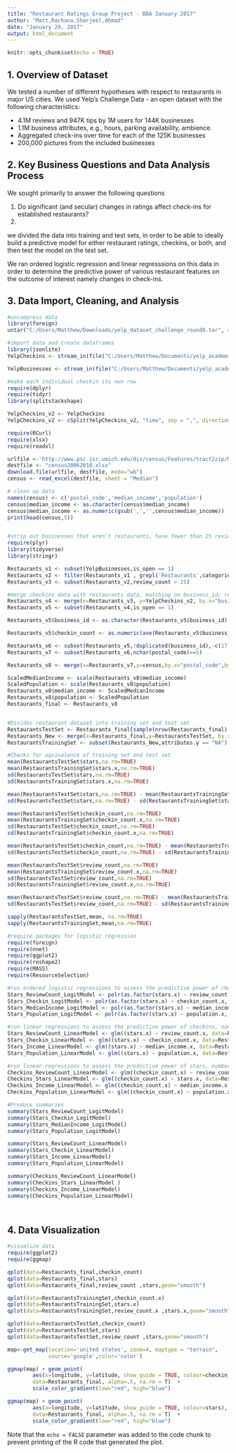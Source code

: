 ```yaml
---
title: "Restaurant Ratings Group Project - BDA January 2017"
author: "Matt,Rachana,Sharjeel,Ahmad"
date: "January 29, 2017"
output: html_document
---
```


```r
knitr::opts_chunk$set(echo = TRUE)
```

## 1. Overview of Dataset

We tested a number of different hypotheses with respect to restaurants in major US cities. We used Yelp's Challenge Data - an open dataset with the following characteristics:

- 4.1M reviews and 947K tips by 1M users for 144K businesses
- 1.1M business attributes, e.g., hours, parking availability, ambience.
- Aggregated check-ins over time for each of the 125K businesses
- 200,000 pictures from the included businesses

## 2. Key Business Questions and Data Analysis Process
We sought primarily to answer the following questions


1. Do significant (and secular) changes in ratings affect check-ins for established restaurants?
2. 
 

we divided the data into training and test sets, in order to be able to ideally build a predictive model for either restaurant ratings, checkins, or both, and then test the model on the test set. 

We ran ordered logistic regression and linear regresssions on this data in order to determine the predictive power of various restaurant features on the outcome of interest namely changes in check-ins.


## 3. Data Import, Cleaning, and Analysis

```r

#uncompress data
library(foreign)
untar("C:/Users/Matthew/Downloads/yelp_dataset_challenge_round9.tar", compressed = "none", exdir ="C:/Users/Matthew/Documents")

#import data and create dataframes 
library(jsonlite)
YelpCheckins <- stream_in(file("C:/Users/Matthew/Documents/yelp_academic_dataset_checkin.json"),pagesize = 500)

YelpBusinesses <- stream_in(file("C:/Users/Matthew/Documents/yelp_academic_dataset_business.json"),pagesize = 500)

#make each individual checkin its own row
require(dplyr)
require(tidyr)
library(splitstackshape)

YelpCheckins_v2 <- YelpCheckins
YelpCheckins_v2 <- cSplit(YelpCheckins_v2, "time", sep = ",", direction = "long")

require(RCurl)
require(xlsx)
require(readxl)

urlfile <-'http://www.psc.isr.umich.edu/dis/census/Features/tract2zip/MedianZIP-3.xlsx'
destfile <- "census20062010.xlsx"
download.file(urlfile, destfile, mode="wb")
census <- read_excel(destfile, sheet = "Median")

# clean up data
names(census) <- c('postal_code','median_income','population')
census$median_income <- as.character(census$median_income)
census$median_income <- as.numeric(gsub(',','',census$median_income))
print(head(census,5))


#strip out businesses that aren't restaurants, have fewer than 25 reviews, or are no longer active
require(plyr)
library(tidyverse)
library(stringr)

Restaurants_v1 <- subset(YelpBusinesses,is_open == 1)
Restaurants_v2 <- filter(Restaurants_v1 , grepl('Restaurants',categories))
Restaurants_v3 <- subset(Restaurants_v2,review_count > 25)

#merge checkins data with restaurants data, matching on business_id; remove restaurants located outside the US
Restaurants_v4 <- merge(x=Restaurants_v3, y=YelpCheckins_v2, by.x="business_id", by.y="business_id", all=TRUE)
Restaurants_v5 <- subset(Restaurants_v4,is_open == 1)

Restaurants_v5$business_id <- as.character(Restaurants_v5$business_id)

Restaurants_v5$checkin_count <- as.numeric(ave(Restaurants_v5$business_id, Restaurants_v5$business_id, FUN = length))

Restaurants_v6 <- subset(Restaurants_v5,!duplicated(business_id),-c(17))
Restaurants_v7 <- subset(Restaurants_v6,nchar(postal_code)==5)

Restaurants_v8 <- merge(x=Restaurants_v7,y=census,by.x="postal_code",by.y = "postal_code",scale(population))

ScaledMedianIncome <- scale(Restaurants_v8$median_income)
ScaledPopulation <- scale(Restaurants_v8$population)
Restaurants_v8$median_income <- ScaledMedianIncome
Restaurants_v8$population <- ScaledPopulation
Restaurants_final <- Restaurants_v8


#Divides restaurant dataset into training set and test set 
RestaurantsTestSet <- Restaurants_final[sample(nrow(Restaurants_final), 11431/2), ]
Restaurants_New <- merge(x=Restaurants_final,y=RestaurantsTestSet, by.x = "business_id", by.y = "business_id",all=TRUE)
RestaurantsTrainingSet <- subset(Restaurants_New,attributes.y == "NA")

#Checks for equivalence of training set and test set 
mean(RestaurantsTestSet$stars,na.rm=TRUE) 
mean(RestaurantsTrainingSet$stars.x,na.rm=TRUE)
sd(RestaurantsTestSet$stars,na.rm=TRUE) 
sd(RestaurantsTrainingSet$stars.x,na.rm=TRUE) 

mean(RestaurantsTestSet$stars,na.rm=TRUE) - mean(RestaurantsTrainingSet$stars.x,na.rm=TRUE)
sd(RestaurantsTestSet$stars,na.rm=TRUE) - sd(RestaurantsTrainingSet$stars.x,na.rm=TRUE) 

mean(RestaurantsTestSet$checkin_count,na.rm=TRUE) 
mean(RestaurantsTrainingSet$checkin_count.x,na.rm=TRUE)
sd(RestaurantsTestSet$checkin_count,na.rm=TRUE)
sd(RestaurantsTrainingSet$checkin_count.x,na.rm=TRUE) 

mean(RestaurantsTestSet$checkin_count,na.rm=TRUE) - mean(RestaurantsTrainingSet$checkin_count.x,na.rm=TRUE)
sd(RestaurantsTestSet$checkin_count,na.rm=TRUE) - sd(RestaurantsTrainingSet$checkin_count.x,na.rm=TRUE) 

mean(RestaurantsTestSet$review_count,na.rm=TRUE)
mean(RestaurantsTrainingSet$review_count.x,na.rm=TRUE)
sd(RestaurantsTestSet$review_count,na.rm=TRUE) 
sd(RestaurantsTrainingSet$review_count.x,na.rm=TRUE) 

mean(RestaurantsTestSet$review_count,na.rm=TRUE) - mean(RestaurantsTrainingSet$review_count.x,na.rm=TRUE)
sd(RestaurantsTestSet$review_count,na.rm=TRUE) - sd(RestaurantsTrainingSet$review_count.x,na.rm=TRUE) 

sapply(RestaurantsTestSet,mean, na.rm=TRUE)
sapply(RestaurantsTrainingSet,mean,na.rm=TRUE)

#require packages for logistic regression
require(foreign)
require(nnet)
require(ggplot2)
require(reshape2)
require(MASS)
require(ResourceSelection)

#run ordered logistic regressions to assess the predictive power of checkins, number of ratings, median income, and population on restaurant ratings
Stars_ReviewCount_LogitModel <- polr(as.factor(stars.x) ~ review_count.x, data=RestaurantsTrainingSet, Hess = TRUE)
Stars_Checkin_LogitModel <- polr(as.factor(stars.x) ~ checkin_count.x, data=RestaurantsTrainingSet, Hess = TRUE)
Stars_MedianIncome_LogitModel <- polr(as.factor(stars.x) ~ median_income.x, data=RestaurantsTrainingSet, Hess = TRUE)
Stars_Population_LogitModel <- polr(as.factor(stars.x) ~ population.x, data=RestaurantsTrainingSet, Hess = TRUE)

#run linear regressions to assess the predictive power of checkins, number of ratings, population, and median income on restaurant ratings 
Stars_ReviewCount_LinearModel <- glm((stars.x) ~ review_count.x, data=RestaurantsTrainingSet)
Stars_Checkin_LinearModel <- glm((stars.x) ~ checkin_count.x, data=RestaurantsTrainingSet)
Stars_Income_LinearModel <- glm((stars.x) ~ median_income.x, data=RestaurantsTrainingSet)
Stars_Population_LinearModel <- glm((stars.x) ~ population.x, data=RestaurantsTrainingSet)

#run linear regressions to assess the predictive power of stars, number of ratings, population, and income on restaurant checkins 
Checkins_ReviewCount_LinearModel <- glm((checkin_count.x) ~ review_count.x, data=RestaurantsTrainingSet)
Checkins_Stars_LinearModel <- glm((checkin_count.x) ~ stars.x, data=RestaurantsTrainingSet)
Checkins_Income_LinearModel <- glm((checkin_count.x) ~ median_income.x, data=RestaurantsTrainingSet)
Checkins_Population_LinearModel <- glm((checkin_count.x) ~ population.x, data=RestaurantsTrainingSet)

#Produce summaries
summary(Stars_ReviewCount_LogitModel)
summary(Stars_Checkin_LogitModel)
summary(Stars_MedianIncome_LogitModel)
summary(Stars_Population_LogitModel)

summary(Stars_ReviewCount_LinearModel)
summary(Stars_Checkin_LinearModel)
summary(Stars_Income_LinearModel)
summary(Stars_Population_LinearModel)

summary(Checkins_ReviewCount_LinearModel)
summary(Checkins_Stars_LinearModel )
summary(Checkins_Income_LinearModel)
summary(Checkins_Population_LinearModel)




```

## 4. Data Visualization


```r

#visualize data
require(ggplot2)
require(ggmap)

qplot(data=Restaurants_final,checkin_count)
qplot(data=Restaurants_final,stars)
qplot(data=Restaurants_final,review_count ,stars,geom="smooth")

qplot(data=RestaurantsTrainingSet,checkin_count.x)
qplot(data=RestaurantsTrainingSet,stars.x)
qplot(data=RestaurantsTrainingSet,review_count.x ,stars.x,geom="smooth")

qplot(data=RestaurantsTestSet,checkin_count)
qplot(data=RestaurantsTestSet,stars)
qplot(data=RestaurantsTestSet,review_count ,stars,geom="smooth")

map<-get_map(location='united states', zoom=4, maptype = "terrain",
             source='google',color='color')

ggmap(map) + geom_point(
        aes(x=longitude, y=latitude, show_guide = TRUE, colour=checkin_count), 
        data=Restaurants_final, alpha=.5, na.rm = T)  + 
        scale_color_gradient(low="red", high="blue")

ggmap(map) + geom_point(
        aes(x=longitude, y=latitude, show_guide = TRUE, colour=stars), 
        data=Restaurants_final, alpha=.5, na.rm = T)  + 
        scale_color_gradient(low="red", high="blue")


```

Note that the `echo = FALSE` parameter was added to the code chunk to prevent printing of the R code that generated the plot.

